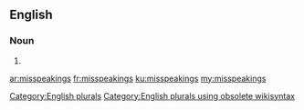 ==English==

===Noun===
{{head|en}}

# {{plural of|misspeaking}}

[[Category:English plurals]][[Category:English plurals using obsolete wikisyntax]]

[[ar:misspeakings]]
[[fr:misspeakings]]
[[ku:misspeakings]]
[[my:misspeakings]]